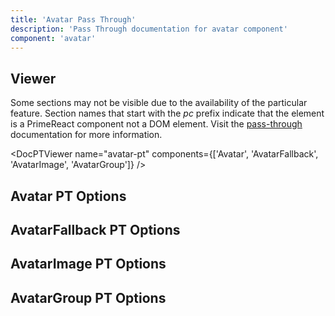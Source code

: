 ```yaml
---
title: 'Avatar Pass Through'
description: 'Pass Through documentation for avatar component'
component: 'avatar'
---
```


## Viewer

Some sections may not be visible due to the availability of the particular feature. Section names that start with the _pc_ prefix indicate that the element is a PrimeReact component not a DOM element. Visit the [pass-through](https://primevue.org/passthrough/#pcprefix) documentation for more information.

<DocPTViewer name="avatar-pt" components={['Avatar', 'AvatarFallback', 'AvatarImage', 'AvatarGroup']} />

## Avatar PT Options

<DocTable name="Avatar" category="pt" />

## AvatarFallback PT Options

<DocTable name="Avatar" category="pt" />

## AvatarImage PT Options

<DocTable name="Avatar" category="pt" />

## AvatarGroup PT Options

<DocTable name="AvatarGroup" category="pt" />
